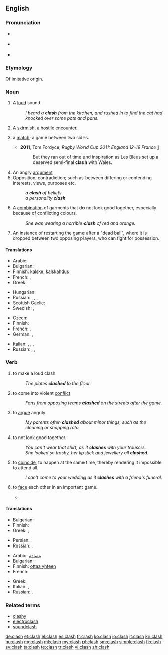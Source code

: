 {{wikipedia}}
==English==

===Pronunciation===
* {{a|UK}} {{IPA|/ˈklɑːʃ/}}
* {{a|UK}} {{IPA|/ˈklæʃ/}}
* {{rhymes|æʃ}}

===Etymology===
Of imitative origin.

===Noun===
{{en-noun|es}}

# {{onomatopoeia}} A [[loud]] sound.
#: ''I heard a '''clash''' from the kitchen, and rushed in to find the cat had knocked over some pots and pans.''
# {{military}} A [[skirmish]], a hostile encounter.
# {{sports}} a [[match]]; a game between two sides.
#* '''2011''', Tom Fordyce, ''Rugby World Cup 2011: England 12-19 France'' [http://news.bbc.co.uk/sport1/hi/rugby_union/15210221.stm]
#*: But they ran out of time and inspiration as Les Bleus set up a deserved semi-final '''clash''' with Wales.
# An angry [[argument]]
# Opposition; contradiction; such as between differing or contending interests, views, purposes etc.
#: ''a '''clash''' of beliefs''
#: ''a personality '''clash'''''
# A [[combination]] of garments that do not look good together, especially because of conflicting colours.
#: ''She was wearing a horrible '''clash''' of red and orange.''
# {{hurling}} An instance of restarting the game after a "dead ball", where it is dropped between two opposing players, who can fight for possession.

====Translations====
{{trans-top|loud sound}}
* Arabic: {{t-|ar|تصادم}}
* Bulgarian: {{t+|bg|трясък|m}}
* Finnish: [[kalske]], [[kalskahdus]]
* French: {{t+|fr|fracas}}, {{t+|fr|cliquetis}}
* Greek: {{t+|el|κλαγγή|f|tr=klagi}}
{{trans-mid}}
* Hungarian: {{t+|hu|csattanás}}
* Russian: {{t+|ru|лязг|m|tr=ljazg}}, {{t+|ru|громыхание|n|tr=gromyxánije}}, {{t+|ru|гул|m|tr=gul|sc=Cyrl}}, {{t+|ru|грохот|m|tr=gróxot|sc=Cyrl}}
* Scottish Gaelic: {{t-|gd|gliong|m}}
* Swedish: {{t+|sv|skräll}}, {{t+|sv|smäll}}
{{trans-bottom}}

{{trans-top|skirmish}}
* Czech: {{t+|cs|střet|m}}
* Finnish: {{t-|fi|yhteenotto}}
* French: {{t+|fr|échauffourée|f}}, {{t+|fr|escarmouche|f}}
* German: {{t+|de|Zusammenstoß|m}}, {{t+|de|Auseinandersetzung|f}}
{{trans-mid}}
* Italian: {{t+|it|scontro|m}}, {{t+|it|schermaglia|f}}, {{t-|it|baruffa|f}}, {{t+|it|zuffa|f}}
* Russian: {{t+|ru|столкновение|n|tr=stolknovénije|sc=Cyrl}}, {{t+|ru|стычка|f|tr=stýčka|sc=Cyrl}}, {{t+|ru|разборка|f|tr=razbórka|sc=Cyrl}} {{qualifier|slang}}
{{trans-bottom}}

===Verb===
{{en-verb|clash|es}}

# to make a loud clash
#: ''The plates '''clashed''' to the floor.''
# to come into violent [[conflict]]
#: ''Fans from opposing teams '''clashed''' on the streets after the game.''
# {{intransitive}} to [[argue]] angrily
#: ''My parents often '''clashed''' about minor things, such as the cleaning or shopping rota.''
# {{intransitive|of clothes}} to not look good together.
#: ''You can't wear that shirt, as it '''clashes''' with your trousers.''
#: ''She looked so trashy, her lipstick and jewellery all '''clashed'''.''
# {{intransitive|of events}} to [[coincide]], to happen at the same time, thereby rendering it impossible to attend all.
#: ''I can't come to your wedding as it '''clashes''' with a friend's funeral.''
# {{intransitive|in games or sports}} to [[face]] each other in an important game.
#* {{quote-news
|year=2008
|date=June 27
|author=
|title=Jones confirms Calzaghe showdown
|work=BBC Sport
|url=http://news.bbc.co.uk/sport2/hi/boxing/7476878.stm
|page=
|passage=The veteran American legend claims he and Welsh two-weight world champion Calzaghe will '''clash''' on 20 September, probably at The MGM Grand in Las Vegas. }}

====Translations====
{{trans-top|clash}}
* Bulgarian: {{t+|bg|тряскам}}
* Finnish: {{t-|fi|kalskahtaa}}
* Greek: {{t-|el|κλαγγάζω|tr=klagazo}},  {{t+|el|βροντώ|tr=vronto}}
{{trans-mid}}
* Persian: {{t|fa|برخورد|sc=fa-Arab}}
* Russian: {{t+|ru|греметь|tr=gremétʹ|sc=Cyrl}}, {{t+|ru|грохотать|tr=groxotátʹ|sc=Cyrl}}
{{trans-bottom}}

{{trans-top|conflict}}
* Arabic: [[يتصادم]]
* Bulgarian: {{t-|bg|сблъсквам се}}
* Finnish: [[ottaa yhteen]]
* French: {{t+|fr|s'affronter}}
{{trans-mid}}
* Greek: {{t+|el|συγκρούομαι|tr=sinkruome}}
* Italian: {{t+|it|cozzare}}, {{t-|it|scontrarsi}}
* Russian: {{t+|ru|сталкиваться|tr=stálkivatʹsja|sc=Cyrl}}, {{t+|ru|конфликтовать|tr=konfliktovátʹ|sc=Cyrl}}
{{trans-bottom}}

===Related terms===
* [[clashy]]
* [[electroclash]]
* [[soundclash]]

[[de:clash]]
[[et:clash]]
[[el:clash]]
[[es:clash]]
[[fr:clash]]
[[ko:clash]]
[[io:clash]]
[[it:clash]]
[[kn:clash]]
[[hu:clash]]
[[mg:clash]]
[[ml:clash]]
[[my:clash]]
[[pl:clash]]
[[sm:clash]]
[[simple:clash]]
[[fi:clash]]
[[sv:clash]]
[[ta:clash]]
[[te:clash]]
[[tr:clash]]
[[vi:clash]]
[[zh:clash]]